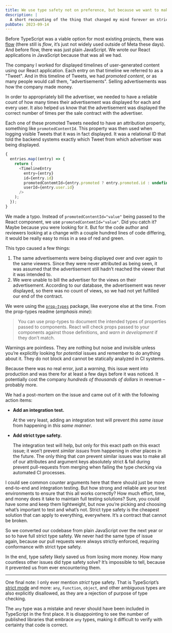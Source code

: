 ```yaml
---
title: We use type safety not on preference, but because we want to make money
description: |
  A short recounting of the thing that changed my mind forever on strict type checking for JavaScript.
pubDate: 2023-09-14
---
```


Before TypeScript was a viable option for most existing projects, there was [flow](https://flow.org/) (there still is _flow_, it’s just not widely used outside of Meta these days). And before flow, there was just plain JavaScript. We wrote our React applications in JavaScript because that was all we had.

The company I worked for displayed timelines of user-generated content using our React application. Each entry on that timeline we referred to as a "Tweet". And in this timeline of Tweets, we had _promoted content_, or as many people would call them, "advertisements". Selling advertisements was how the company made money.

In order to appropriately bill the advertiser, we needed to have a reliable count of how many times their advertisement was displayed for each and every user. It also helped us know that the advertisement was displayed the correct number of times per the sale contract with the advertiser.

Each one of these promoted Tweets needed to have an attribution property, something like `promotedContentId`. This property was then used when logging visible Tweets that it was in fact displayed. It was a relational ID that told the backend systems exactly which Tweet from which advertiser was being displayed.

```js title="src/app/views/Timeline.jsx" caption="Example loop rendering Tweets as “entries” into a timeline." showLineNumbers
{
  entries.map((entry) => {
    return (
      <TimelineEntry
        entry={entry}
        id={entry.id}
        promotedContemtId={entry.promoted ? entry.promoted.id : undefined}
        userId={entry.user.id}
      />
    );
  });
}
```

We made a typo. Instead of `promotedContentId="value"` being passed to the React component, we use `promotedContemtId="value"`. Did you catch it? Maybe because you were looking for it. But for the code author and reviewers looking at a change with a couple hundred lines of code differing, it would be really easy to miss in a sea of red and green.

This typo caused a few things:

1. The same advertisements were being displayed over and over again to the same viewers. Since they were never attributed as being seen, it was assumed that the advertisement still hadn’t reached the viewer that it was intended to.
2. We were unable to bill the advertiser for the views on their advertisement. According to our database, the advertisement was never displayed, so there was no count of views, so we had not yet fulfilled our end of the contract.

We were using the [`prop-types`](https://www.npmjs.com/package/prop-types) package, like everyone else at the time. From the prop-types readme (<em className="text-red-700 dark:text-red-500">emphasis mine</em>):

> You can use prop-types to document the intended types of properties passed to components. React will check props passed to your components against those definitions, and <em className="text-red-700 dark:text-red-500">warn in development</em> if they don’t match.

Warnings are pointless. They are nothing but noise and invisible unless you’re explicitly looking for _potential_ issues and remember to do anything about it. They do not block and cannot be statically analyzed in CI systems.

Because there was no real error, just a _warning_, this issue went into production and was there for at least a few days before it was noticed. It potentially cost the company _hundreds of thousands of dollars_ in revenue – probably more.

We had a post-mortem on the issue and came out of it with the following action items:

- **Add an integration test.**

  At the very least, adding an integration test will prevent _this same issue_ from happening in _this same manner_.

- **Add strict type safety.**

  The integration test will help, but only for this exact path on this exact issue; it won’t prevent _similar issues_ from happening in other places in the future. The only thing that _can_ prevent similar issues was to make all of our attributes and argument keys absolutely strict & fail during prevent pull-requests from merging when failing the type checking via automated CI processes.

I could see common counter arguments here that there should just be more end-to-end and integration testing. But how strong and reliable are your test environments to ensure that this all works correctly? How much effort, time, and money does it take to maintain full testing solutions? Sure, you could have some and keep them lightweight, but now you’re picking and choosing what’s important to test and what’s not. Strict type safety is the cheapest solution that can apply to everything, everywhere. It’s a contract that cannot be broken.

So we converted our codebase from plain JavaScript over the next year or so to have full strict type safety. We never had the same type of issue again, because our pull requests were always strictly enforced, requiring conformance with strict type safety.

In the end, type safety likely saved us from losing more money. How many countless other issues did type safety solve? It’s impossible to tell, because it prevented us from ever encountering them.

---

One final note: I only ever mention _strict_ type safety. That is TypeScript’s [strict mode](https://www.typescriptlang.org/tsconfig#strict) and more: `any`, `Function`, `object`, and other ambiguous types are also explicitly disallowed, as they are a rejection of purpose of type checking.

The `any` type was a mistake and never should have been included in TypeScript in the first place. It is disappointing to see the number of published libraries that embrace `any` types, making it difficult to verify with certainty that code is correct.
